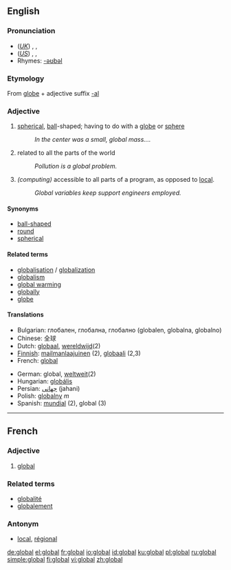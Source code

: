 {{wikipedia}}
==English==
===Pronunciation===
*(''[[Received Pronunciation|UK]]'') {{AHD|glō'bəl}}, {{IPA|/ˈgləʊbəl/}}, {{SAMPA|/"gl@Ub@l/}}
*(''[[General American|US]]'') {{AHD|glō'bəl}}, {{IPA|/ˈgloʊbəl/}}, {{SAMPA|/"gloUb@l/}}
*Rhymes: [[Rhymes:English:-əʊbəl|-əʊbəl]]

===Etymology===
From [[globe]] + adjective suffix [[-al]]

===Adjective===
{{en-adj}}

# [[spherical]], [[ball]]-shaped; having to do with a [[globe]] or [[sphere]]
#: ''In the center was a small, global mass....''
#related to all the parts of the world
#: ''Pollution is a global problem.''
# ''(computing)'' accessible to all parts of a program, as opposed to [[local]].
#: ''Global variables keep support engineers employed.''

====Synonyms====
*[[ball-shaped]]
*[[round]]
*[[spherical]]

====Related terms====
*[[globalisation]] / [[globalization]]
*[[globalism]]
*[[global warming]]
*[[globally]]
*[[globe]]

====Translations====
{{top}}
*Bulgarian: глобален, глобална, глобално (globalen, globalna, globalno)
*Chinese: 全球
*Dutch: [[globaal]], [[wereldwijd]](2)
*[[Finnish]]: [[mailmanlaajuinen]] (2), [[globaali]] (2,3)
*French: [[#French|global]]
{{mid}}
*German: global, [[weltweit]](2)
*Hungarian: [[globális]]
*Persian: [[جهانی]] (jahani)
*Polish: [[globalny]] ''m''
*Spanish: [[mundial]] (2), global (3)
{{bottom}}

----
==French==
===Adjective===
{{fr-adj|pm=globaux}}
#[[global]]

===Related terms===
*[[globalité]]
*[[globalement]]

===Antonym===
*[[local]], [[régional]]

[[de:global]]
[[el:global]]
[[fr:global]]
[[io:global]]
[[id:global]]
[[ku:global]]
[[pl:global]]
[[ru:global]]
[[simple:global]]
[[fi:global]]
[[vi:global]]
[[zh:global]]